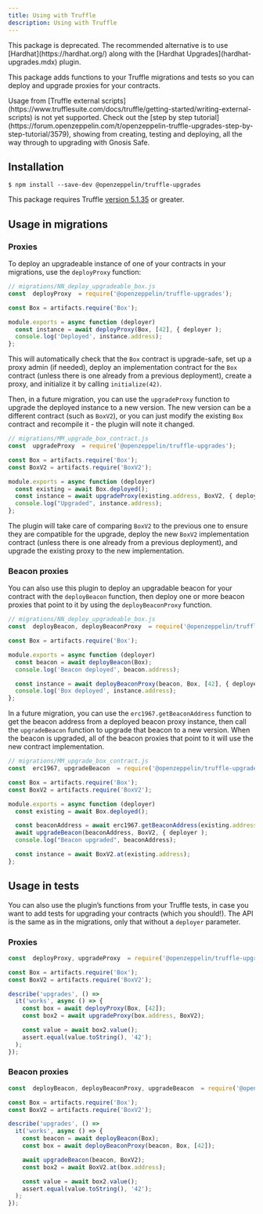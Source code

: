 ```yaml
---
title: Using with Truffle
description: Using with Truffle
---
```


<Callout type='warn'>
This package is deprecated. The recommended alternative is to use [Hardhat](https://hardhat.org/) along with the [Hardhat Upgrades](hardhat-upgrades.mdx) plugin.
</Callout>

This package adds functions to your Truffle migrations and tests so you can deploy and upgrade proxies for your contracts.

<Callout>
Usage from [Truffle external scripts](https://www.trufflesuite.com/docs/truffle/getting-started/writing-external-scripts) is not yet supported.
</Callout>

<Callout>
Check out the [step by step tutorial](https://forum.openzeppelin.com/t/openzeppelin-truffle-upgrades-step-by-step-tutorial/3579), showing from creating, testing and deploying, all the way through to upgrading with Gnosis Safe.
</Callout>

## Installation

```console
$ npm install --save-dev @openzeppelin/truffle-upgrades
```

This package requires Truffle [version 5.1.35](https://github.com/trufflesuite/truffle/releases/tag/v5.1.35) or greater.

## Usage in migrations

### Proxies

To deploy an upgradeable instance of one of your contracts in your migrations, use the `deployProxy` function:

```js
// migrations/NN_deploy_upgradeable_box.js
const  deployProxy  = require('@openzeppelin/truffle-upgrades');

const Box = artifacts.require('Box');

module.exports = async function (deployer) 
  const instance = await deployProxy(Box, [42], { deployer );
  console.log('Deployed', instance.address);
};
```

This will automatically check that the `Box` contract is upgrade-safe, set up a proxy admin (if needed), deploy an implementation contract for the `Box` contract (unless there is one already from a previous deployment), create a proxy, and initialize it by calling `initialize(42)`.

Then, in a future migration, you can use the `upgradeProxy` function to upgrade the deployed instance to a new version. The new version can be a different contract (such as `BoxV2`), or you can just modify the existing `Box` contract and recompile it - the plugin will note it changed.

```js
// migrations/MM_upgrade_box_contract.js
const  upgradeProxy  = require('@openzeppelin/truffle-upgrades');

const Box = artifacts.require('Box');
const BoxV2 = artifacts.require('BoxV2');

module.exports = async function (deployer) 
  const existing = await Box.deployed();
  const instance = await upgradeProxy(existing.address, BoxV2, { deployer );
  console.log("Upgraded", instance.address);
};
```

The plugin will take care of comparing `BoxV2` to the previous one to ensure they are compatible for the upgrade, deploy the new `BoxV2` implementation contract (unless there is one already from a previous deployment), and upgrade the existing proxy to the new implementation.

### Beacon proxies

You can also use this plugin to deploy an upgradable beacon for your contract with the `deployBeacon` function, then deploy one or more beacon proxies that point to it by using the `deployBeaconProxy` function.

```js
// migrations/NN_deploy_upgradeable_box.js
const  deployBeacon, deployBeaconProxy  = require('@openzeppelin/truffle-upgrades');

const Box = artifacts.require('Box');

module.exports = async function (deployer) 
  const beacon = await deployBeacon(Box);
  console.log('Beacon deployed', beacon.address);

  const instance = await deployBeaconProxy(beacon, Box, [42], { deployer );
  console.log('Box deployed', instance.address);
};
```

In a future migration, you can use the `erc1967.getBeaconAddress` function to get the beacon address from a deployed beacon proxy instance, then call the `upgradeBeacon` function to upgrade that beacon to a new version. When the beacon is upgraded, all of the beacon proxies that point to it will use the new contract implementation.

```js
// migrations/MM_upgrade_box_contract.js
const  erc1967, upgradeBeacon  = require('@openzeppelin/truffle-upgrades');

const Box = artifacts.require('Box');
const BoxV2 = artifacts.require('BoxV2');

module.exports = async function (deployer) 
  const existing = await Box.deployed();

  const beaconAddress = await erc1967.getBeaconAddress(existing.address);
  await upgradeBeacon(beaconAddress, BoxV2, { deployer );
  console.log("Beacon upgraded", beaconAddress);

  const instance = await BoxV2.at(existing.address);
};
```

## Usage in tests

You can also use the plugin’s functions from your Truffle tests, in case you want to add tests for upgrading your contracts (which you should!). The API is the same as in the migrations, only that without a `deployer` parameter.

### Proxies

```js
const  deployProxy, upgradeProxy  = require('@openzeppelin/truffle-upgrades');

const Box = artifacts.require('Box');
const BoxV2 = artifacts.require('BoxV2');

describe('upgrades', () => 
  it('works', async () => {
    const box = await deployProxy(Box, [42]);
    const box2 = await upgradeProxy(box.address, BoxV2);

    const value = await box2.value();
    assert.equal(value.toString(), '42');
  );
});
```

### Beacon proxies

```js
const  deployBeacon, deployBeaconProxy, upgradeBeacon  = require('@openzeppelin/truffle-upgrades');

const Box = artifacts.require('Box');
const BoxV2 = artifacts.require('BoxV2');

describe('upgrades', () => 
  it('works', async () => {
    const beacon = await deployBeacon(Box);
    const box = await deployBeaconProxy(beacon, Box, [42]);

    await upgradeBeacon(beacon, BoxV2);
    const box2 = await BoxV2.at(box.address);

    const value = await box2.value();
    assert.equal(value.toString(), '42');
  );
});
```
